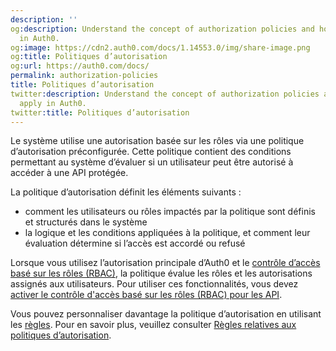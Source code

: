 ```yaml
---
description: ''
og:description: Understand the concept of authorization policies and how they apply
  in Auth0.
og:image: https://cdn2.auth0.com/docs/1.14553.0/img/share-image.png
og:title: Politiques d’autorisation
og:url: https://auth0.com/docs/
permalink: authorization-policies
title: Politiques d’autorisation
twitter:description: Understand the concept of authorization policies and how they
  apply in Auth0.
twitter:title: Politiques d’autorisation
---
```


Le système utilise une autorisation basée sur les rôles via une politique d’autorisation préconfigurée. Cette politique contient des conditions permettant au système d’évaluer si un utilisateur peut être autorisé à accéder à une API protégée.

La politique d’autorisation définit les éléments suivants :

* comment les utilisateurs ou rôles impactés par la politique sont définis et structurés dans le système
* la logique et les conditions appliquées à la politique, et comment leur évaluation détermine si l’accès est accordé ou refusé

Lorsque vous utilisez l’autorisation principale d’Auth0 et le [contrôle d’accès basé sur les rôles (RBAC)](/rbac), la politique évalue les rôles et les autorisations assignés aux utilisateurs. Pour utiliser ces fonctionnalités, vous devez [activer le contrôle d'accès basé sur les rôles (RBAC) pour les API](/apis/enable-role-based-access-control-for-apis).

Vous pouvez personnaliser davantage la politique d’autorisation en utilisant les [règles](/rules). Pour en savoir plus, veuillez consulter [Règles relatives aux politiques d’autorisation](/authorization-policies/rules-for-authorization-policies).